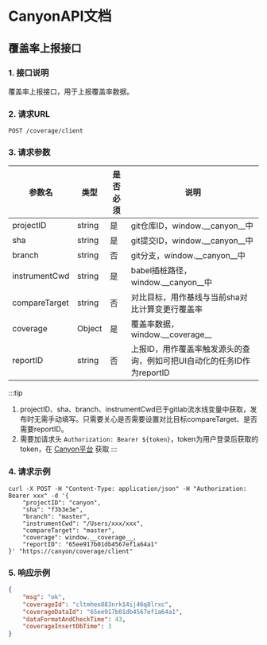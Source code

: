 # CanyonAPI文档

## 覆盖率上报接口

### 1. 接口说明

覆盖率上报接口，用于上报覆盖率数据。

### 2. 请求URL

```
POST /coverage/client
```

### 3. 请求参数

| 参数名 | 类型 | 是否必须 | 说明 |
| --- | --- | --- | --- |
| projectID | string | 是 | git仓库ID，window.\_\_canyon_\_中 |
| sha | string | 是 | git提交ID，window.\_\_canyon_\_中 |
| branch | string | 否 | git分支，window.\_\_canyon_\_中 |
| instrumentCwd | string | 是 | babel插桩路径，window.\_\_canyon_\_中 |
| compareTarget | string | 否 | 对比目标，用作基线与当前sha对比计算变更行覆盖率 |
| coverage | Object | 是 | 覆盖率数据，window.\_\_coverage_\_ |
| reportID | string | 否 | 上报ID，用作覆盖率触发源头的查询，例如可把UI自动化的任务ID作为reportID |

:::tip
1. projectID、sha、branch、instrumentCwd已于gitlab流水线变量中获取，发布时无需手动填写。只需要关心是否需要设置对比目标compareTarget、是否需要reportID。
2. 需要加请求头 `Authorization: Bearer ${token}`，token为用户登录后获取的token，在 [Canyon平台](https://canyon.com/settings) 获取
:::

### 4. 请求示例

```shell
curl -X POST -H "Content-Type: application/json" -H "Authorization: Bearer xxx" -d '{
    "projectID": "canyon",
    "sha": "f3b3e3e",
    "branch": "master",
    "instrumentCwd": "/Users/xxx/xxx",
    "compareTarget": "master",
    "coverage": window.__coverage__,
    "reportID": "65ee917b01db4567ef1a64a1"
}' "https://canyon/coverage/client"
```

### 5. 响应示例

```json
{
    "msg": "ok",
    "coverageId": "cltmheo883nrk14ij46q8lrxc",
    "coverageDataId": "65ee917b01db4567ef1a64a1",
    "dataFormatAndCheckTime": 43,
    "coverageInsertDbTime": 3
}
```